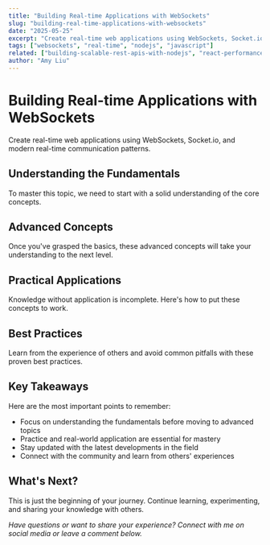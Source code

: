 ```yaml
---
title: "Building Real-time Applications with WebSockets"
slug: "building-real-time-applications-with-websockets"
date: "2025-05-25"
excerpt: "Create real-time web applications using WebSockets, Socket.io, and modern real-time communication patterns."
tags: ["websockets", "real-time", "nodejs", "javascript"]
related: ["building-scalable-rest-apis-with-nodejs", "react-performance-optimization-guide", "docker-containerization-for-web-developers"]
author: "Amy Liu"
---
```


# Building Real-time Applications with WebSockets

Create real-time web applications using WebSockets, Socket.io, and modern real-time communication patterns.

## Understanding the Fundamentals

To master this topic, we need to start with a solid understanding of the core concepts.

## Advanced Concepts

Once you've grasped the basics, these advanced concepts will take your understanding to the next level.

## Practical Applications

Knowledge without application is incomplete. Here's how to put these concepts to work.

## Best Practices

Learn from the experience of others and avoid common pitfalls with these proven best practices.

## Key Takeaways

Here are the most important points to remember:

- Focus on understanding the fundamentals before moving to advanced topics
- Practice and real-world application are essential for mastery
- Stay updated with the latest developments in the field
- Connect with the community and learn from others' experiences

## What's Next?

This is just the beginning of your journey. Continue learning, experimenting, and sharing your knowledge with others.

*Have questions or want to share your experience? Connect with me on social media or leave a comment below.*

